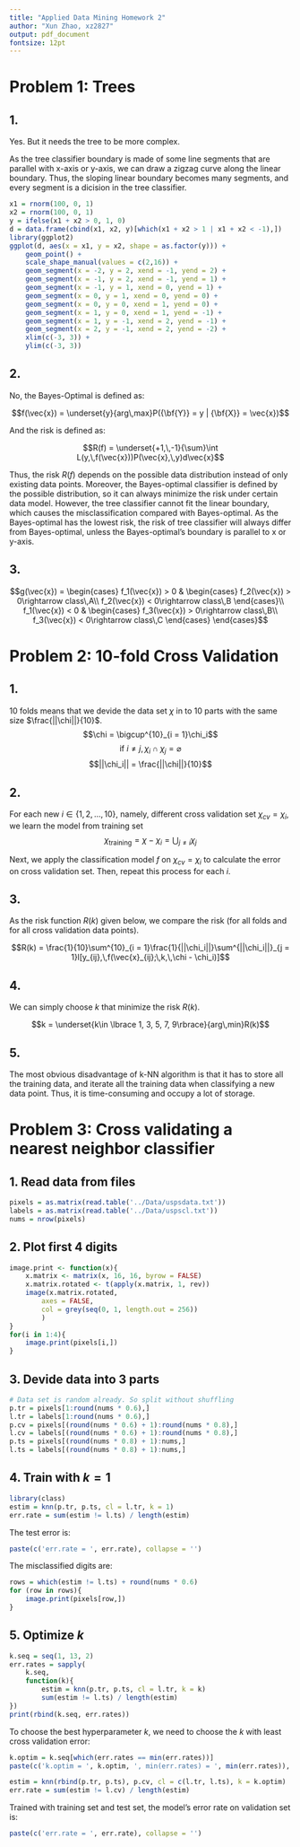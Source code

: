 ```yaml
---
title: "Applied Data Mining Homework 2"
author: "Xun Zhao, xz2827"
output: pdf_document
fontsize: 12pt
---
```


# Problem 1: Trees

## 1.

Yes. But it needs the tree to be more complex.

As the tree classifier boundary is made of some line segments that are parallel with x-axis or y-axis, we can draw a zigzag curve along the linear boundary. Thus, the sloping linear boundary becomes many segments, and every segment is a dicision in the tree classifier.

```r
x1 = rnorm(100, 0, 1)
x2 = rnorm(100, 0, 1)
y = ifelse(x1 + x2 > 0, 1, 0)
d = data.frame(cbind(x1, x2, y)[which(x1 + x2 > 1 | x1 + x2 < -1),])
library(ggplot2)
ggplot(d, aes(x = x1, y = x2, shape = as.factor(y))) + 
	geom_point() + 
	scale_shape_manual(values = c(2,16)) + 
	geom_segment(x = -2, y = 2, xend = -1, yend = 2) +
	geom_segment(x = -1, y = 2, xend = -1, yend = 1) +
	geom_segment(x = -1, y = 1, xend = 0, yend = 1) +
	geom_segment(x = 0, y = 1, xend = 0, yend = 0) +
	geom_segment(x = 0, y = 0, xend = 1, yend = 0) +
	geom_segment(x = 1, y = 0, xend = 1, yend = -1) +
	geom_segment(x = 1, y = -1, xend = 2, yend = -1) +
	geom_segment(x = 2, y = -1, xend = 2, yend = -2) + 
	xlim(c(-3, 3)) + 
	ylim(c(-3, 3))
```

## 2.

No, the Bayes-Optimal is defined as:

$$f(\vec{x}) = \underset{y}{arg\,max}P({\bf{Y}} = y | {\bf{X}} = \vec{x})$$

And the risk is defined as:

$$R(f) = \underset{+1,\,-1}{\sum}\int L(y,\,f(\vec{x}))P(\vec{x},\,y)d\vec{x}$$

Thus, the risk $R(f)$ depends on the possible data distribution instead of only existing data points. Moreover, the Bayes-optimal classifier is defined by the possible distribution, so it can always minimize the risk under certain data model. However, the tree classifier cannot fit the linear boundary, which causes the misclassification compared with Bayes-optimal. As the Bayes-optimal has the lowest risk, the risk of tree classifier will always differ from Bayes-optimal, unless the Bayes-optimal's boundary is parallel to x or y-axis.

## 3. 

$$g(\vec{x}) = \begin{cases}
	f_1(\vec{x}) > 0 &
	\begin{cases}
		f_2(\vec{x}) > 0\rightarrow class\,A\\
		f_2(\vec{x}) < 0\rightarrow class\,B
	\end{cases}\\
	f_1(\vec{x}) < 0 &
	\begin{cases}
		f_3(\vec{x}) > 0\rightarrow class\,B\\
		f_3(\vec{x}) < 0\rightarrow class\,C
	\end{cases}
\end{cases}$$

# Problem 2: 10-fold Cross Validation

## 1.

10 folds means that we devide the data set $\chi$ in to 10 parts with the same size $\frac{||\chi||}{10}$.
$$\chi = \bigcup^{10}_{i = 1}\chi_i$$
$$\text{if }i\neq j,\,\chi_i\cap\chi_j = \varnothing$$
$$||\chi_i|| = \frac{||\chi||}{10}$$

## 2.
<!-- 
Because k-NN algorithm actually is not a learning algorithm with model parameter, the training data can be used only for classification. Thus, we do not have to choose the best model from a set.
 -->
For each new $i \in \{1, 2, ..., 10\}$, namely, different cross validation set $\chi_{cv} = \chi_{i}$, we learn the model from training set 
$$\chi_{\text{training}} = \chi - \chi_i = \bigcup_{j \neq i}\chi_j$$

Next, we apply the classification model $f$ on $\chi_{cv} = \chi_{i}$ to calculate the error on cross validation set. Then, repeat this process for each $i$.<!-- Then, the final error is the average of these errors for each $i$. Finally, we choose the hyperparameter that has the least cross validation error.
 -->
<!-- The training set is used as model (or classification function).

$$\hat{y} = f(\vec{x};\,k,\,\chi_{training}),\ \ \ k,\,\chi_{training}\text{ are fixed}$$

The cross validation set is used as a criterion to quantify how well the model can generalize.

$$R(f) = \sum_{\vec{x}\text{ in }\chi_{cv}}l[y,\,f(\vec{x};\,k,\,\chi_{training})]$$ -->

## 3.

As the risk function $R(k)$ given below, we compare the risk (for all folds and for all cross validation data points).

$$R(k) = \frac{1}{10}\sum^{10}_{i = 1}\frac{1}{||\chi_i||}\sum^{||\chi_i||}_{j = 1}l[y_{ij},\,f(\vec{x}_{ij};\,k,\,\chi - \chi_i)]$$

## 4.

We can simply choose $k$ that minimize the risk $R(k)$.

$$k = \underset{k\in \lbrace 1, 3, 5, 7, 9\rbrace}{arg\,min}R(k)$$

## 5.

The most obvious disadvantage of k-NN algorithm is that it has to store all the training data, and iterate all the training data when classifying a new data point. Thus, it is time-consuming and occupy a lot of storage.

# Problem 3: Cross validating a nearest neighbor classifier

## 1. Read data from files

```r
pixels = as.matrix(read.table('../Data/uspsdata.txt'))
labels = as.matrix(read.table('../Data/uspscl.txt'))
nums = nrow(pixels)
```

## 2. Plot first 4 digits

```r
image.print <- function(x){
	x.matrix <- matrix(x, 16, 16, byrow = FALSE)
	x.matrix.rotated <- t(apply(x.matrix, 1, rev))
	image(x.matrix.rotated, 
		axes = FALSE, 
		col = grey(seq(0, 1, length.out = 256))
		)
}
for(i in 1:4){
	image.print(pixels[i,])
}
```

## 3. Devide data into 3 parts

```r
# Data set is random already. So split without shuffling 
p.tr = pixels[1:round(nums * 0.6),]
l.tr = labels[1:round(nums * 0.6),]
p.cv = pixels[(round(nums * 0.6) + 1):round(nums * 0.8),]
l.cv = labels[(round(nums * 0.6) + 1):round(nums * 0.8),]
p.ts = pixels[(round(nums * 0.8) + 1):nums,]
l.ts = labels[(round(nums * 0.8) + 1):nums,]
```

## 4. Train with $k = 1$

```r
library(class)
estim = knn(p.tr, p.ts, cl = l.tr, k = 1)
err.rate = sum(estim != l.ts) / length(estim)
```
The test error is:
```r
paste(c('err.rate = ', err.rate), collapse = '')
```

The misclassified digits are:
```r
rows = which(estim != l.ts) + round(nums * 0.6)
for (row in rows){
	image.print(pixels[row,])
}
```

## 5. Optimize $k$

```r
k.seq = seq(1, 13, 2)
err.rates = sapply(
	k.seq, 
	function(k){
		estim = knn(p.tr, p.ts, cl = l.tr, k = k)
		sum(estim != l.ts) / length(estim)
})
print(rbind(k.seq, err.rates))
```

To choose the best hyperparameter $k$, we need to choose the $k$ with least cross validation error:
```r
k.optim = k.seq[which(err.rates == min(err.rates))]
paste(c('k.optim = ', k.optim, ', min(err.rates) = ', min(err.rates)), collapse = '')
```

```r
estim = knn(rbind(p.tr, p.ts), p.cv, cl = c(l.tr, l.ts), k = k.optim)
err.rate = sum(estim != l.cv) / length(estim)
```

Trained with training set and test set, the model's error rate on validation set is:
```r
paste(c('err.rate = ', err.rate), collapse = '')
```